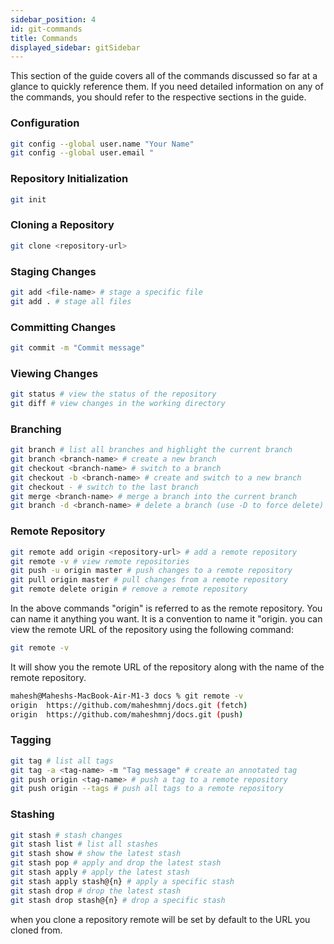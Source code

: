 ```yaml
---
sidebar_position: 4
id: git-commands
title: Commands
displayed_sidebar: gitSidebar
---
```


This section of the guide covers all of the commands discussed so far at a glance to quickly reference them. If you need detailed information on any of the commands, you should refer to the respective sections in the guide.

### Configuration

```bash
git config --global user.name "Your Name"
git config --global user.email "
```

### Repository Initialization

```bash
git init
```

### Cloning a Repository

```bash
git clone <repository-url>
```

### Staging Changes

```bash
git add <file-name> # stage a specific file
git add . # stage all files
```

### Committing Changes

```bash
git commit -m "Commit message"
```

### Viewing Changes

```bash
git status # view the status of the repository
git diff # view changes in the working directory
```

### Branching

```bash
git branch # list all branches and highlight the current branch
git branch <branch-name> # create a new branch
git checkout <branch-name> # switch to a branch
git checkout -b <branch-name> # create and switch to a new branch
git checkout - # switch to the last branch
git merge <branch-name> # merge a branch into the current branch
git branch -d <branch-name> # delete a branch (use -D to force delete)
```

### Remote Repository

```bash
git remote add origin <repository-url> # add a remote repository
git remote -v # view remote repositories
git push -u origin master # push changes to a remote repository
git pull origin master # pull changes from a remote repository
git remote delete origin # remove a remote repository
```

In the above commands "origin" is referred to as the remote repository. You can name it anything you want. It is a convention to name it "origin. you can view the remote URL of the repository using the following command:

```bash
git remote -v
```

It will show you the remote URL of the repository along with the name of the remote repository.

```bash
mahesh@Maheshs-MacBook-Air-M1-3 docs % git remote -v
origin  https://github.com/maheshmnj/docs.git (fetch)
origin  https://github.com/maheshmnj/docs.git (push)
```

### Tagging

```bash
git tag # list all tags
git tag -a <tag-name> -m "Tag message" # create an annotated tag
git push origin <tag-name> # push a tag to a remote repository
git push origin --tags # push all tags to a remote repository
```

### Stashing

```bash
git stash # stash changes
git stash list # list all stashes
git stash show # show the latest stash
git stash pop # apply and drop the latest stash
git stash apply # apply the latest stash
git stash apply stash@{n} # apply a specific stash
git stash drop # drop the latest stash
git stash drop stash@{n} # drop a specific stash
```


when you clone a repository remote will be set by default to the URL you cloned from.

